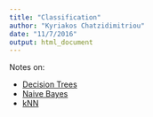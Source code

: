 ```yaml
---
title: "Classification"
author: "Kyriakos Chatzidimitriou"
date: "11/7/2016"
output: html_document
---
```


Notes on:

  - [Decision Trees](dt.html)
  - [Naive Bayes](nb.html)
  - [kNN](kNN.html)